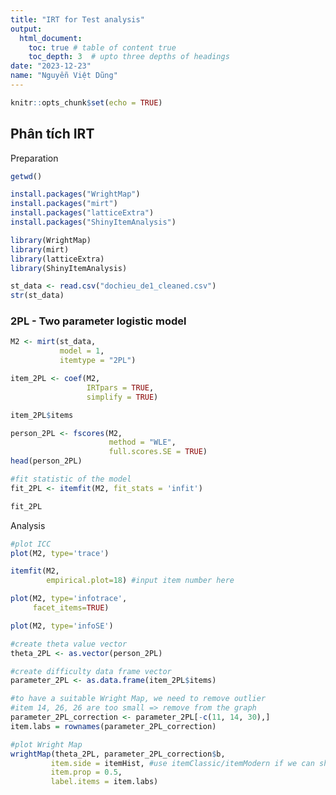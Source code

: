 ```yaml
---
title: "IRT for Test analysis"
output: 
  html_document:
    toc: true # table of content true
    toc_depth: 3  # upto three depths of headings
date: "2023-12-23"
name: "Nguyễn Việt Dũng"
---
```


```r
knitr::opts_chunk$set(echo = TRUE)
```

## Phân tích IRT

Preparation

```r
getwd()
```

```r
install.packages("WrightMap")
install.packages("mirt")
install.packages("latticeExtra")
install.packages("ShinyItemAnalysis")
```

```r
library(WrightMap)
library(mirt)
library(latticeExtra)
library(ShinyItemAnalysis)
```

```r
st_data <- read.csv("dochieu_de1_cleaned.csv")
str(st_data)
```

### 2PL - Two parameter logistic model

```r
M2 <- mirt(st_data,
           model = 1,
           itemtype = "2PL")
```

```r
item_2PL <- coef(M2,
                 IRTpars = TRUE,
                 simplify = TRUE)

item_2PL$items
```

```r
person_2PL <- fscores(M2,
                      method = "WLE",
                      full.scores.SE = TRUE)
head(person_2PL)
```

```r
#fit statistic of the model 
fit_2PL <- itemfit(M2, fit_stats = 'infit')

fit_2PL
```

Analysis

```r
#plot ICC
plot(M2, type='trace')
```

```r
itemfit(M2,
        empirical.plot=18) #input item number here
```

```r
plot(M2, type='infotrace',
     facet_items=TRUE)
```

```r
plot(M2, type='infoSE')
```

```r
#create theta value vector
theta_2PL <- as.vector(person_2PL)

#create difficulty data frame vector
parameter_2PL <- as.data.frame(item_2PL$items)

#to have a suitable Wright Map, we need to remove outlier
#item 14, 26, 26 are too small => remove from the graph
parameter_2PL_correction <- parameter_2PL[-c(11, 14, 30),] 
item.labs = rownames(parameter_2PL_correction)

#plot Wright Map
wrightMap(theta_2PL, parameter_2PL_correction$b,
         item.side = itemHist, #use itemClassic/itemModern if we can show all item
         item.prop = 0.5,
         label.items = item.labs)
```

### 
